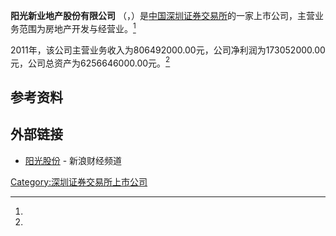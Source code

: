 {{Infobox Company 
| company_name     = 阳光新业地产股份有限公司
| company_name_en  = YANG GUANG CO., LTD.
| company_logo     =
| company_type     = 上市公司<br>A股简称：'''阳光股份'''（{{szse|000608}}）
| company_slogan   = 
| foundation       = 
| location         = 
| key_people       = 
| industry         = 房地产开发与经营业
| products         =
| revenue          = 173052000.00元 （2011年）<ref name="ccer">CCER数据库 - 一般上市公司财务数据库</ref>
| operating_income =
| net_income       =806492000.00元（2011年）<ref name="ccer"/>
| assets        = 6256646000.00元（2011年）<ref name="ccer"/>
| num_employees    = 
| parent           = 
| subsid           = 
| homepage         = 
| footnotes        = 
}}
'''阳光新业地产股份有限公司''' （{{szse|000608}}，{{lang|en|YANG GUANG CO., LTD.}}）是[[中国|中国]][[深圳证券交易所|深圳证券交易所]]的一家上市公司，主营业务范围为房地产开发与经营业。<ref name="ccer"/>

2011年，该公司主营业务收入为806492000.00元，公司净利润为173052000.00元，公司总资产为6256646000.00元。<ref name="ccer"/>

==参考资料==
{{reflist}}

==外部链接==
*[http://finance.sina.com.cn/realstock/company/sz000608/nc.shtml 阳光股份] {{Wayback|url=http://finance.sina.com.cn/realstock/company/sz000608/nc.shtml |date=20131016223612 }} - 新浪财经频道

[[Category:深圳证券交易所上市公司|Category:深圳证券交易所上市公司]]
{{中国公司小作品}}